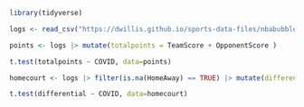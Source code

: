 ```r
library(tidyverse)
```

```r
logs <- read_csv("https://dwillis.github.io/sports-data-files/nbabubble.csv")
```

```r
points <- logs |> mutate(totalpoints = TeamScore + OpponentScore )

t.test(totalpoints ~ COVID, data=points)
```
```r
homecourt <- logs |> filter(is.na(HomeAway) == TRUE) |> mutate(differential = TeamScore - OpponentScore)
```

```r
t.test(differential ~ COVID, data=homecourt)
```

